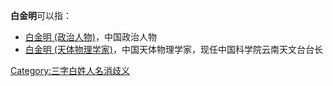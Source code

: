 '''白金明'''可以指：
* [[白金明_(政治人物)|白金明 (政治人物)]]，中国政治人物
* [[白金明_(天体物理学家)|白金明 (天体物理学家)]]，中国天体物理学家，现任中国科学院云南天文台台长

{{disambig}}

[[Category:三字白姓人名消歧义|Category:三字白姓人名消歧义]]